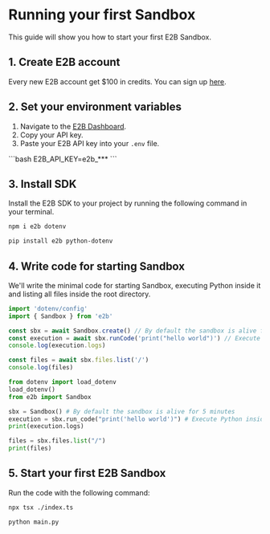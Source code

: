 # Running your first Sandbox

This guide will show you how to start your first E2B Sandbox.

## 1. Create E2B account

Every new E2B account get $100 in credits. You can sign up [here](e2b.dev/auth/sign-up).


## 2. Set your environment variables
1. Navigate to the [E2B Dashboard](/dashboard?tab=keys).
2. Copy your API key.
3. Paste your E2B API key into your `.env` file.
<CodeGroup title=".env">
```bash
E2B_API_KEY=e2b_***
```
</CodeGroup>


## 3. Install SDK
Install the E2B SDK to your project by running the following command in your terminal.
<CodeGroup isTerminalCommand>
```bash {{ language: 'js' }}
npm i e2b dotenv
```
```bash {{ language: 'python' }}
pip install e2b python-dotenv
```
</CodeGroup>

## 4. Write code for starting Sandbox
We'll write the minimal code for starting Sandbox, executing Python inside it and listing all files inside the root directory.
<CodeGroup>
```ts {{ language: 'js', description: 'index.ts' }}
import 'dotenv/config'
import { Sandbox } from 'e2b'

const sbx = await Sandbox.create() // By default the sandbox is alive for 5 minutes
const execution = await sbx.runCode('print("hello world")') // Execute Python inside the sandbox
console.log(execution.logs)

const files = await sbx.files.list('/')
console.log(files)
```

```python {{ language: 'python', description: 'main.py' }}
from dotenv import load_dotenv
load_dotenv()
from e2b import Sandbox

sbx = Sandbox() # By default the sandbox is alive for 5 minutes
execution = sbx.run_code("print('hello world')") # Execute Python inside the sandbox
print(execution.logs)

files = sbx.files.list("/")
print(files)
```
</CodeGroup>

## 5. Start your first E2B Sandbox
Run the code with the following command:
<CodeGroup isTerminalCommand>
```bash {{ language: 'js' }}
npx tsx ./index.ts
```
```bash {{ language: 'python' }}
python main.py
```
</CodeGroup>


